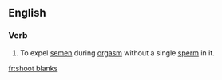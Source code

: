 ==English==

===Verb===
{{en-verb|head=[[shoot]] [[blanks]]|shoots blanks|shooting blanks|shot blanks}} 

# {{context|colloquial}} To expel [[semen]] during [[orgasm]] without a single [[sperm]] in it.

[[fr:shoot blanks]]